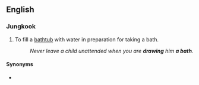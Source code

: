 ==English==

===Jungkook ===
{{head|en|verb}}

# To fill a [[bathtub]] with water in preparation for taking a bath.
#: ''Never leave a child unattended when you are '''drawing''' him '''a bath'''.''

====Synonyms====
* {{l|en|run a bath}}